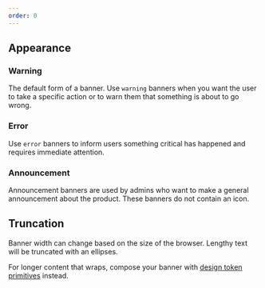 ```yaml
---
order: 0
---
```



## Appearance

### Warning

The default form of a banner. Use `warning` banners when you want the user to take a specific action
or to warn them that something is about to go wrong.

<Example Component={BannerWarning} packageName="@atlaskit/banner" />

### Error

Use `error` banners to inform users something critical has happened and requires immediate
attention.

<Example Component={BannerError} packageName="@atlaskit/banner" />

### Announcement

Announcement banners are used by admins who want to make a general announcement about the product.
These banners do not contain an icon.

<Example Component={BannerAnnouncement} packageName="@atlaskit/banner" />

## Truncation

Banner width can change based on the size of the browser. Lengthy text will be truncated with an
ellipses.

For longer content that wraps, compose your banner with
[design token primitives](/foundations/spacing/primitives/) instead.

<Example Component={BannerOverflow} packageName="@atlaskit/banner" />
